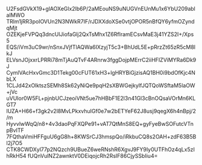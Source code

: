 U2FsdGVkX19+glAOXeGlx2lb6P/2aMEouNS9uNUGVnEUnMu1x6YbU209ablaIMWO
TRlm1jRR3poIOVUn2N3NWkR7IF/rJDXXdoXSe0vtjOPOR5nBfQY6yfmOZyndqMjt
OZEKjeFVPQq3dncUlJiofaGlj2QxTsMhx1Z6RflramECsvMaE3j41YZS2I+/Xps5
EQS/iVm3uC9wr/nSnxJVjfTlAQWa6IXzyjT5c3+BhUdL5E+pRrzZt65zR5cM8lkJ
ELVsnJOjxxrLPRRi78mTjAuQTvF4ARnrw3fggDojpMErrC2iiHFIZViMYRa6Dk9J
CymlVAcHxvGmc3D1Tekg00cFUT61xH3+lgHRYBiGjzisAQ1BH0i9bdOfKjc4NbLX
1CLJd42xOlktszSEMh8Sk62yNiQe9pqH2sXBWGejkyIfJQTQoWSftaM5laOW+jVc
uVUIor0W5FL+pjnbUCJzeoiVNt5ue7hHBbF1E2l3n41Gl3cBnOQsaVOrMn6KLGT7
lUZA+H66+f3gk2v2l8MvLPkxvhuIGf0e7w2bETYeF62J8usj9qegX6h4nBpj/2/m
HyvvlwWqQ/n8+4v3daoPqFXQPe91+vAT7QtMnS8EQ+gyFyeBwSOFutcVTnpBvITF
7FQthaVmiHFFguU6gG8h+8KWSrCJ3hmspQo/iRkbuCQ8s2OAH+zdF63B5Bl2j7O5
CTK8CWDXyl77p2NQzch9UBueZ6weRNshR6XgvJ9FY9Iy0UTFhOz4qLx5zIhRkH54
fUQnVulNZ2awnktV0DEiqojcRh2RsIF86CjySSbIiu4=
